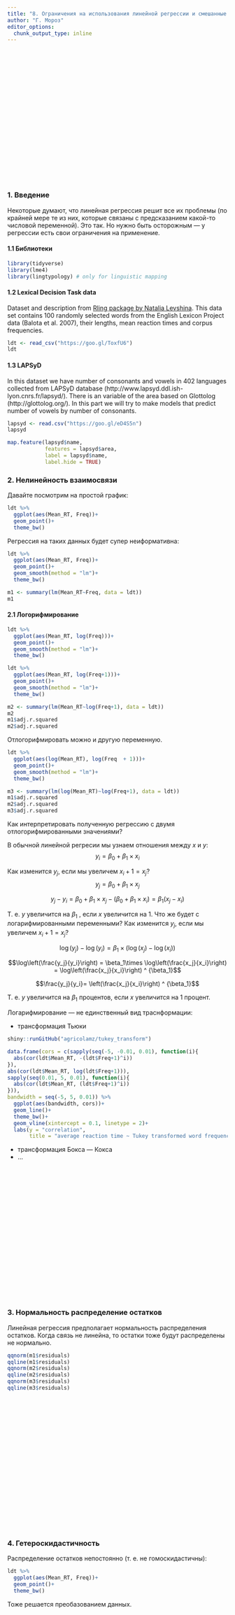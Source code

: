 ```yaml
---
title: "8. Ограничения на использования линейной регрессии и смешанные регрессионные модели"
author: "Г. Мороз"
editor_options: 
  chunk_output_type: inline
---
```


<style>
.parallax {
    /* The image used */
    background-image: url("8_regression_problems.png");

    /* Set a specific height */
    min-height: 300px; 

    /* Create the parallax scrolling effect */
    background-attachment: fixed;
    background-position: center;
    background-repeat: no-repeat;
    background-size: auto;
}
</style>

<div class="parallax"></div>


### 1. Введение
Некоторые думают, что линейная регрессия решит все их проблемы (по крайней мере те из них, которые связаны с предсказанием какой-то числовой переменной). Это так. Но нужно быть осторожным --- у регрессии есть свои ограничения на применение.

#### 1.1 Библиотеки
```r
library(tidyverse)
library(lme4)
library(lingtypology) # only for linguistic mapping
```

#### 1.2 Lexical Decision Task data
Dataset and description from [Rling package by Natalia Levshina](https://benjamins.com/sites/z.195/content/package.html). This data set contains 100 randomly selected words from the English Lexicon Project data (Balota et al. 2007), their lengths, mean reaction times and corpus frequencies.

```r
ldt <- read_csv("https://goo.gl/ToxfU6")
ldt
```

#### 1.3 LAPSyD
In this dataset we have number of consonants and vowels in 402 languages collected from LAPSyD database (http://www.lapsyd.ddl.ish-lyon.cnrs.fr/lapsyd/). There is an variable of the area based on Glottolog (http://glottolog.org/). In this part we will try to make models that predict number of vowels by number of consonants.

```r
lapsyd <- read.csv("https://goo.gl/eD4S5n")
lapsyd

map.feature(lapsyd$name, 
            features = lapsyd$area,
            label = lapsyd$name,
            label.hide = TRUE)
```

### 2. Нелинейность взаимосвязи
Давайте посмотрим на простой график:

```r
ldt %>% 
  ggplot(aes(Mean_RT, Freq))+
  geom_point()+
  theme_bw()
```

Регрессия на таких данных будет супер неиформативна:

```r
ldt %>% 
  ggplot(aes(Mean_RT, Freq))+
  geom_point()+
  geom_smooth(method = "lm")+
  theme_bw()

m1 <- summary(lm(Mean_RT~Freq, data = ldt))
m1
```

#### 2.1 Логорифмирование

```r
ldt %>% 
  ggplot(aes(Mean_RT, log(Freq)))+
  geom_point()+
  geom_smooth(method = "lm")+
  theme_bw()

ldt %>% 
  ggplot(aes(Mean_RT, log(Freq+1)))+
  geom_point()+
  geom_smooth(method = "lm")+
  theme_bw()

m2 <- summary(lm(Mean_RT~log(Freq+1), data = ldt))
m2
m1$adj.r.squared
m2$adj.r.squared
```

Отлогорифмировать можно и другую переменную.
```r
ldt %>% 
  ggplot(aes(log(Mean_RT), log(Freq  + 1)))+
  geom_point()+
  geom_smooth(method = "lm")+
  theme_bw()

m3 <- summary(lm(log(Mean_RT)~log(Freq+1), data = ldt))
m1$adj.r.squared
m2$adj.r.squared
m3$adj.r.squared
```

Как интерпретировать полученную регрессию с двумя отлогорифмированными значениями?

В обычной линейной регресии мы узнаем отношения между $x$ и  $y$:
$$y_i = \beta_0+\beta_1\times x_i$$

Как изменится $y_j$, если мы увеличем $x_i + 1 = x_j$?
$$y_j = \beta_0+\beta_1\times x_j$$

$$y_j - y_i = \beta_0+\beta_1\times x_j - (\beta_0+\beta_1\times x_i)  = \beta_1(x_j - x_i)$$

Т. е. $y$ увеличится на $\beta_1$ , если $x$ увеличится на 1. Что же будет с логарифмированными переменными? Как изменится $y_j$, если мы увеличем $x_i + 1 = x_j$?

$$\log(y_j) - \log(y_i) = \beta_1\times (\log(x_j) - \log(x_i))$$

$$\log\left(\frac{y_j}{y_i}\right) = \beta_1\times \log\left(\frac{x_j}{x_i}\right) = \log\left(\frac{x_j}{x_i}\right) ^ {\beta_1}$$

$$\frac{y_j}{y_i}= \left(\frac{x_j}{x_i}\right) ^ {\beta_1}$$

Т. е. $y$ увеличится на $\beta_1$ процентов, если $x$ увеличится на 1 процент.

Логарифмирование --- не единственный вид траснформации:

* трансформация Тьюки
```r
shiny::runGitHub("agricolamz/tukey_transform")
```

```r
data.frame(cors = c(sapply(seq(-5, -0.01, 0.01), function(i){
  abs(cor(ldt$Mean_RT, -(ldt$Freq+1)^i))
}),
abs(cor(ldt$Mean_RT, log(ldt$Freq+1))),
sapply(seq(0.01, 5, 0.01), function(i){
  abs(cor(ldt$Mean_RT, (ldt$Freq+1)^i))
})),
bandwidth = seq(-5, 5, 0.01)) %>%
  ggplot(aes(bandwidth, cors))+
  geom_line()+
  theme_bw()+
  geom_vline(xintercept = 0.1, linetype = 2)+
  labs(y = "correlation",
       title = "average reaction time ~ Tukey transformed word frequencies")
```

* трансформация Бокса — Кокса
* ...

<div class="parallax"></div>

### 3. Нормальность распределение остатков

Линейная регрессия предполагает нормальность распределения остатков. Когда связь не линейна, то остатки тоже будут распределены не нормально.

```r
qqnorm(m1$residuals)
qqline(m1$residuals)
qqnorm(m2$residuals)
qqline(m2$residuals)
qqnorm(m3$residuals)
qqline(m3$residuals)
```

<div class="parallax"></div>

### 4. Гетероскидастичность
Распределение остатков непостоянно (т. е. не гомоскидастичны):
```r
ldt %>% 
  ggplot(aes(Mean_RT, Freq))+
  geom_point()+
  theme_bw()
```

Тоже решается преобазованием данных.

<div class="parallax"></div>

### 5. Мультиколлинеарность
Линейная связь между некоторыми предикторами в модели.

* корреляционная матрица
* VIF (Variance inflation factor), `car::vif()`

<div class="parallax"></div>

### 6. Независимость наблюдений
Наблюдения должны быть независимы.

```r
lapsyd %>% 
  ggplot(aes(count_consonant, count_vowel))+
  geom_point()+
  labs(x = "number of consonants",
       y = "number of vowels",
       caption = "data from LAPSyD")+
  theme_bw()
```

Обведем наблюдения по каждому спикеру:
```r
lapsyd %>% 
  ggplot(aes(count_consonant, count_vowel, color = area))+
  geom_point()+
  labs(x = "number of consonants",
       y = "number of vowels",
       caption = "data from LAPSyD")+
  theme_bw()+
  stat_ellipse()
```

Построим простую регрессию и добавим ее на график:
```r
fit1 <- lm(count_vowel~count_consonant, data = lapsyd)
summary(fit1)


lapsyd %>% 
  ggplot(aes(count_consonant, count_vowel))+
  geom_point()+
  labs(x = "number of consonants",
       y = "number of vowels",
       caption = "data from LAPSyD")+
  theme_bw()+
  geom_line(data = fortify(fit1), aes(x = count_consonant, y = .fitted), color = "blue")

fit2 <- lmer(count_vowel ~ count_consonant + (1|area), data = lapsyd)
summary(fit2)

lapsyd %>% 
  ggplot(aes(count_consonant, count_vowel))+
  geom_point()+
  labs(x = "number of consonants",
       y = "number of vowels",
       caption = "data from LAPSyD")+
  theme_bw()+
  geom_line(data = fortify(fit2), aes(x = count_consonant, y = .fitted, color = area))

fit3 <- lmer(count_vowel ~ count_consonant + (1+count_consonant|area), data = lapsyd)
summary(fit3)

lapsyd %>% 
  ggplot(aes(count_consonant, count_vowel))+
  geom_point()+
  labs(x = "number of consonants",
       y = "number of vowels",
       caption = "data from LAPSyD")+
  theme_bw()+
  geom_line(data = fortify(fit3), aes(x = count_consonant, y = .fitted, color = area))

fit4 <- lmer(count_vowel ~ count_consonant + (0+count_consonant|area), data = lapsyd)
summary(fit4)

lapsyd %>% 
  ggplot(aes(count_consonant, count_vowel))+
  geom_point()+
  labs(x = "number of consonants",
       y = "number of vowels",
       caption = "data from LAPSyD")+
  theme_bw()+
  geom_line(data = fortify(fit4), aes(x = count_consonant, y = .fitted, color = area))

fit5 <- lmer(count_vowel ~ count_consonant + (1|area) + (0+count_consonant|area), data = lapsyd)
summary(fit5)

lapsyd %>% 
  ggplot(aes(count_consonant, count_vowel))+
  geom_point()+
  labs(x = "number of consonants",
       y = "number of vowels",
       caption = "data from LAPSyD")+
  theme_bw()+
  geom_line(data = fortify(fit5), aes(x = count_consonant, y = .fitted, color = area))
anova(fit5, fit4, fit3, fit2, fit1)
```

<div class="parallax"></div>
